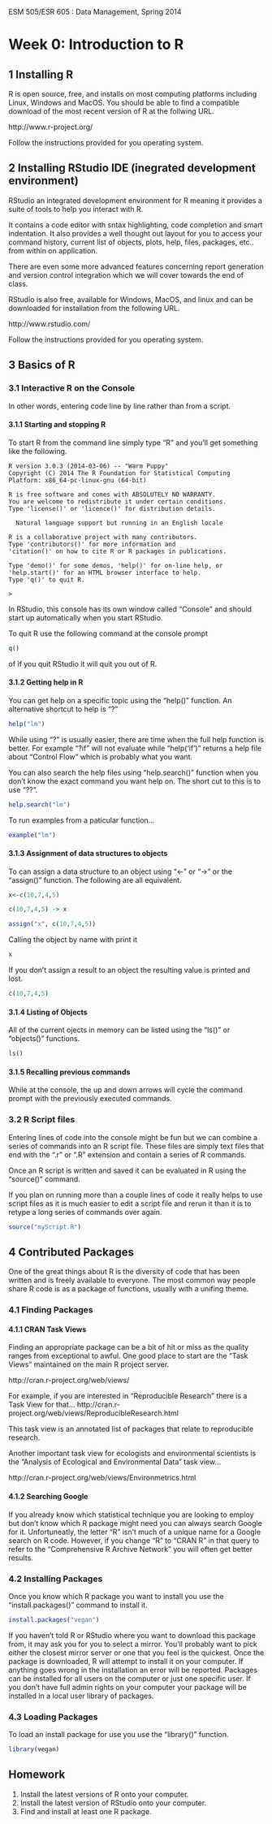 ESM 505/ESR 605 : Data Management, Spring 2014

Week 0: Introduction to R
====================

## 1 Installing R

R is open source, free, and installs on most computing platforms including Linux, Windows and MacOS.  You should be able to find a compatible download of the most recent version of R at the follwing URL.

http://www.r-project.org/

Follow the instructions provided for you operating system.

## 2 Installing RStudio IDE (inegrated development environment)
RStudio  an integrated development environment for R meaning it provides a suite of tools to help you interact with R.  

It contains a code editor with sntax highlighting, code completion and smart indentation.   It also provides a well thought out layout for you to access your command history, current list of objects, plots, help, files, packages, etc.. from within on application.

There are even some more advanced features concerning report generation and version control integration which we will cover towards the end of class.
  
RStudio is also free, available for Windows, MacOS, and linux and can be downloaded for installation from the following URL. 

http://www.rstudio.com/


Follow the instructions provided for you operating system.

## 3 Basics of R

### 3.1  Interactive R on the Console

In other words, entering code line by line rather than from a script.

#### 3.1.1   Starting and stopping R

To start R from the command line simply type "R" and you'll get something like the following.

```{}
R version 3.0.3 (2014-03-06) -- "Warm Puppy"
Copyright (C) 2014 The R Foundation for Statistical Computing
Platform: x86_64-pc-linux-gnu (64-bit)

R is free software and comes with ABSOLUTELY NO WARRANTY.
You are welcome to redistribute it under certain conditions.
Type 'license()' or 'licence()' for distribution details.

  Natural language support but running in an English locale

R is a collaborative project with many contributors.
Type 'contributors()' for more information and
'citation()' on how to cite R or R packages in publications.

Type 'demo()' for some demos, 'help()' for on-line help, or
'help.start()' for an HTML browser interface to help.
Type 'q()' to quit R.

>
```

In RStudio, this console has its own window called "Console" and should start up automatically when you start RStudio.

To quit R use the following command at the console prompt

```r
q()

```
 of if you quit RStudio it will quit you out of R.


#### 3.1.2  Getting help in R

You can get help on a specific topic using the "help()" function.  An alternative shortcut to help is "?"

```r

help("lm")

```
While using "?" is usually easier, there are time when the full help function is better.   For example "?if" will not evaluate while "help('if')" returns a help file about "Control Flow" which is probably what you want.


You can also search the help files using "help.search()" function when you don't know the exact command you want help on.  The short cut to this is to use "??".

```r
help.search("lm")

```

To run examples from a paticular function...

```r
example("lm")
```


#### 3.1.3  Assignment of data structures to objects

To can assign a data structure to an object using "<-" or "->" or the "assign()" function.  The following are all equivalent.

```r
x<-c(10,7,4,5)

c(10,7,4,5) -> x

assign("x", c(10,7,4,5))

```

Calling the object by name with print it

```r
x
```

If you don't assign a result to an object the resulting value is printed and lost.

```r
c(10,7,4,5)
```


#### 3.1.4  Listing of Objects

All of the current ojects in memory can be listed using the "ls()" or "objects()" functions.

```r
ls()
```

#### 3.1.5  Recalling previous commands

While at the console, the up and down arrows will cycle the command prompt with the previously executed commands.


### 3.2  R Script files

Entering lines of code into the console might be fun but we can combine a series of commands into an R script file.  These files are simply text files that end with the ".r" or ".R" extension and contain a series of R commands.

Once an R script is written and saved it can be evaluated in R using the "source()" command.

If you plan on running more than a couple lines of code it really helps to use script files as it is much easier to edit a script file and rerun it than it is to retype a long series of commands over again.

```r
source("myScript.R")
```

## 4  Contributed Packages

One of the great things about R is the diversity of code that has been written and is freely available to everyone.   The most common way people share R code is as a package of functions, usually with a unifing theme.

### 4.1 Finding Packages

#### 4.1.1 CRAN Task Views
Finding an appropriate package can be a bit of hit or miss as the quality ranges from exceptional to awful. One good place to start are the "Task Views" maintained on the main R project server.

http://cran.r-project.org/web/views/

For example, if you are interested in "Reproducible Research" there is a Task View for that...
http://cran.r-project.org/web/views/ReproducibleResearch.html

This task view is an annotated list of packages that relate to reproducible research.

Another important task view for ecologists and environmental scientists is the "Analysis of Ecological and Environmental Data" task view...

http://cran.r-project.org/web/views/Environmetrics.html


#### 4.1.2 Searching Google
If you already know which statistical technique you are looking to employ but don't know which R package might need you can always search Google for it.  Unfortuneatly, the letter "R" isn't much of a unique name for a Google search on R code. However, if you change "R" to  "CRAN R" in that query to refer to the "Comprehensive R Archive Network" you will often get better results.

### 4.2 Installing Packages
Once you know which R package you want to install you use the "install.packages()" command to install it.

```r
install.packages("vegan")
```
If you haven't told R or RStudio where you want to download this package from, it may ask you for you to select a mirror.  You'll probably want to pick either the closest mirror server or one that you feel is the quickest.    Once the package is downloaded, R will attempt to install it on your computer.  If anything goes wrong in the installation an error will be reported.  Packages can be installed for all users on the computer or just one specific user.  If you don't have full admin rights on your computer your package will be installed in a local user library of packages.

### 4.3 Loading Packages
To load an install package for use you use the "library()" function.

```r
library(vegan)
```

##  Homework

1. Install the latest versions of R onto your computer.
2. Install the latest version of RStudio onto your computer.
3. Find and install at least one R package.

